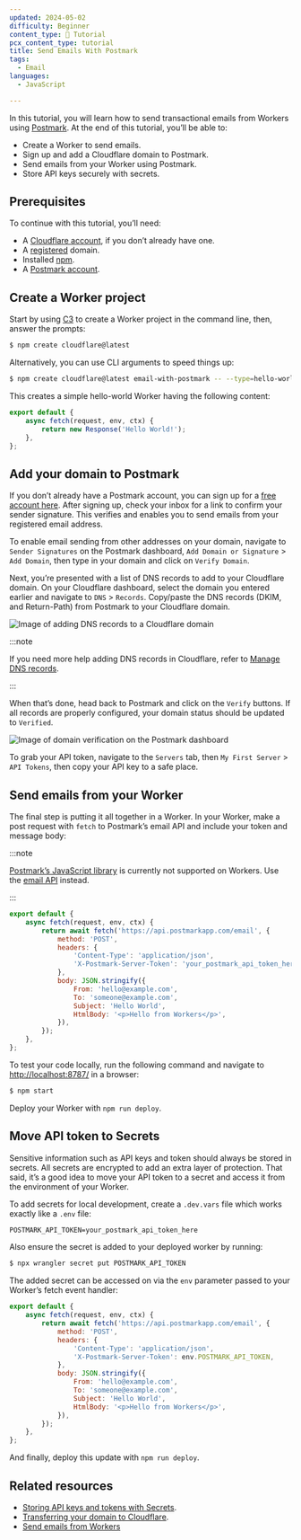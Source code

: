 ```yaml
---
updated: 2024-05-02
difficulty: Beginner
content_type: 📝 Tutorial
pcx_content_type: tutorial
title: Send Emails With Postmark
tags:
  - Email
languages:
  - JavaScript

---
```




In this tutorial, you will learn how to send transactional emails from Workers using [Postmark](https://postmarkapp.com/). At the end of this tutorial, you’ll be able to:

* Create a Worker to send emails.
* Sign up and add a Cloudflare domain to Postmark.
* Send emails from your Worker using Postmark.
* Store API keys securely with secrets.

## Prerequisites

To continue with this tutorial, you’ll need:

* A [Cloudflare account](https://dash.cloudflare.com/sign-up/workers-and-pages), if you don’t already have one.
* A [registered](/registrar/get-started/register-domain/) domain.
* Installed [npm](https://docs.npmjs.com/getting-started).
* A [Postmark account](https://account.postmarkapp.com/sign_up).

## Create a Worker project

Start by using [C3](/pages/get-started/c3/) to create a Worker project in the command line, then, answer the prompts:

```sh
$ npm create cloudflare@latest
```

Alternatively, you can use CLI arguments to speed things up:

```sh
$ npm create cloudflare@latest email-with-postmark -- --type=hello-world --ts=false --git=true --deploy=false
```

This creates a simple hello-world Worker having the following content:

```js
export default {
	async fetch(request, env, ctx) {
		return new Response('Hello World!');
	},
};

```

## Add your domain to Postmark

If you don’t already have a Postmark account, you can sign up for a [free account here](https://account.postmarkapp.com/sign_up). After signing up, check your inbox for a link to confirm your sender signature. This verifies and enables you to send emails from your registered email address.

To enable email sending from other addresses on your domain, navigate to `Sender Signatures` on the Postmark dashboard, `Add Domain or Signature` > `Add Domain`, then type in your domain and click on `Verify Domain`.

Next, you’re presented with a list of DNS records to add to your Cloudflare domain. On your Cloudflare dashboard, select the domain you entered earlier and navigate to `DNS` > `Records`. Copy/paste the DNS records (DKIM, and Return-Path) from Postmark to your Cloudflare domain.

![Image of adding DNS records to a Cloudflare domain](~/assets/images/workers/tutorials/postmarkapp/add_dns_records.png)

:::note

If you need more help adding DNS records in Cloudflare, refer to [Manage DNS records](/dns/manage-dns-records/how-to/create-dns-records/).


:::

When that’s done, head back to Postmark and click on the `Verify` buttons. If all records are properly configured, your domain status should be updated to `Verified`.

![Image of domain verification on the Postmark dashboard](~/assets/images/workers/tutorials/postmarkapp/verified_domain.png)

To grab your API token, navigate to the `Servers` tab, then `My First Server` > `API Tokens`, then copy your API key to a safe place.

## Send emails from your Worker

The final step is putting it all together in a Worker. In your Worker, make a post request with `fetch` to Postmark’s email API and include your token and message body:

:::note

[Postmark’s JavaScript library](https://www.npmjs.com/package/postmark) is currently not supported on Workers. Use the [email API](https://postmarkapp.com/developer/user-guide/send-email-with-api) instead.


:::

```jsx
export default {
	async fetch(request, env, ctx) {
		return await fetch('https://api.postmarkapp.com/email', {
			method: 'POST',
			headers: {
				'Content-Type': 'application/json',
				'X-Postmark-Server-Token': 'your_postmark_api_token_here',
			},
			body: JSON.stringify({
				From: 'hello@example.com',
				To: 'someone@example.com',
				Subject: 'Hello World',
				HtmlBody: '<p>Hello from Workers</p>',
			}),
		});
	},
};
```

To test your code locally, run the following command and navigate to [http://localhost:8787/](http://localhost:8787/) in a browser:

```sh
$ npm start
```

Deploy your Worker with `npm run deploy`.

## Move API token to Secrets

Sensitive information such as API keys and token should always be stored in secrets. All secrets are encrypted to add an extra layer of protection. That said, it’s a good idea to move your API token to a secret and access it from the environment of your Worker.

To add secrets for local development, create a `.dev.vars` file which works exactly like a `.env` file:

```txt
POSTMARK_API_TOKEN=your_postmark_api_token_here
```

Also ensure the secret is added to your deployed worker by running:

```sh title="Add secret to deployed Worker"
$ npx wrangler secret put POSTMARK_API_TOKEN
```

The added secret can be accessed on via the `env` parameter passed to your Worker’s fetch event handler:

```jsx
export default {
	async fetch(request, env, ctx) {
		return await fetch('https://api.postmarkapp.com/email', {
			method: 'POST',
			headers: {
				'Content-Type': 'application/json',
				'X-Postmark-Server-Token': env.POSTMARK_API_TOKEN,
			},
			body: JSON.stringify({
				From: 'hello@example.com',
				To: 'someone@example.com',
				Subject: 'Hello World',
				HtmlBody: '<p>Hello from Workers</p>',
			}),
		});
	},
};
```

And finally, deploy this update with `npm run deploy`.

## Related resources

* [Storing API keys and tokens with Secrets](/workers/configuration/secrets/).
* [Transferring your domain to Cloudflare](/registrar/get-started/transfer-domain-to-cloudflare/).
* [Send emails from Workers](/email-routing/email-workers/send-email-workers/)
